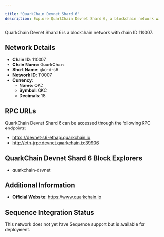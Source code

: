 ```yaml
---

title: "QuarkChain Devnet Shard 6"
description: Explore QuarkChain Devnet Shard 6, a blockchain network with chain ID 110007. Learn about its native currency, QKC, and how to interact with the network.
---
```




QuarkChain Devnet Shard 6 is a blockchain network with chain ID 110007.

## Network Details

- **Chain ID**: 110007
- **Chain Name**: QuarkChain
- **Short Name**: qkc-d-s6
- **Network ID**: 110007
- **Currency**: 
  - **Name**: QKC
  - **Symbol**: QKC
  - **Decimals**: 18

## RPC URLs

QuarkChain Devnet Shard 6 can be accessed through the following RPC endpoints:

- https://devnet-s6-ethapi.quarkchain.io
- http://eth-jrpc.devnet.quarkchain.io:39906

## QuarkChain Devnet Shard 6 Block Explorers

- [quarkchain-devnet](https://devnet.quarkchain.io/6)

## Additional Information

- **Official Website**: https://www.quarkchain.io

## Sequence Integration Status

This network does not yet have Sequence support but is available for deployment.
